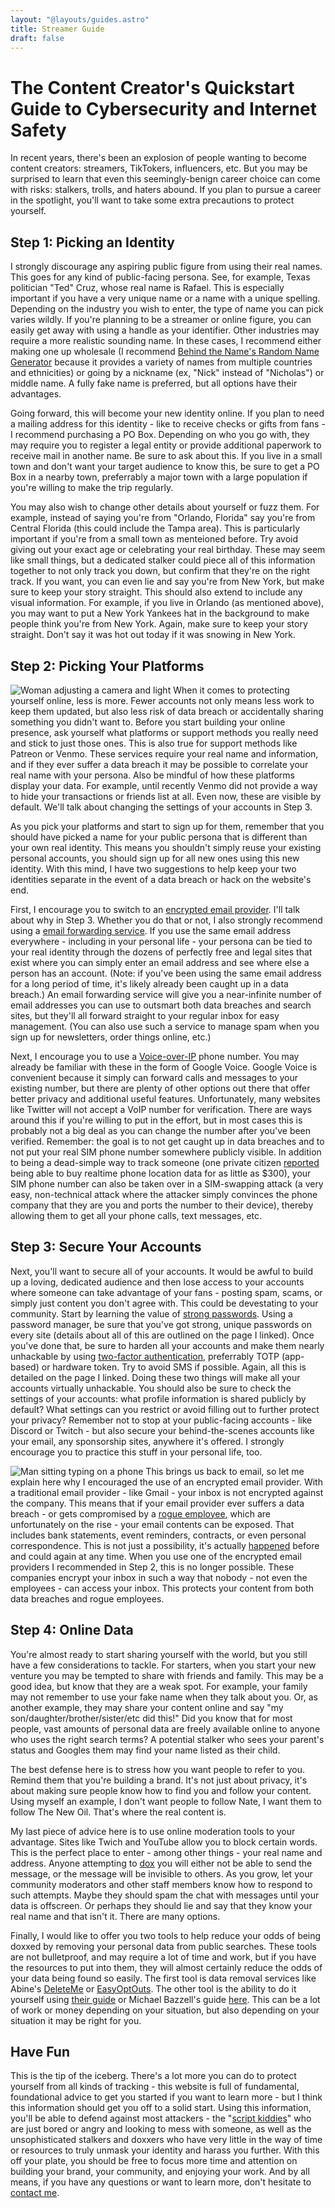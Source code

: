 ```yaml
---
layout: "@layouts/guides.astro"
title: Streamer Guide
draft: false
---
```


# The Content Creator's Quickstart Guide to Cybersecurity and Internet Safety

In recent years, there's been an explosion of people wanting to become content creators: streamers, TikTokers, influencers, etc. But you may be surprised to learn that even this seemingly-benign career choice can come with risks: stalkers, trolls, and haters abound. If you plan to pursue a career in the spotlight, you'll want to take some extra precautions to protect yourself.

## Step 1: Picking an Identity

I strongly discourage any aspiring public figure from using their real names. This goes for any kind of public-facing persona. See, for example, Texas politician "Ted" Cruz, whose real name is Rafael. This is especially important if you have a very unique name or a name with a unique spelling. Depending on the industry you wish to enter, the type of name you can pick varies wildly. If you're planning to be a streamer or online figure, you can easily get away with using a handle as your identifier. Other industries may require a more realistic sounding name. In these cases, I recommend either making one up wholesale (I recommend [Behind the Name's Random Name Generator](https://www.behindthename.com/random/) because it provides a variety of names from multiple countries and ethnicities) or going by a nickname (ex, "Nick" instead of "Nicholas") or middle name. A fully fake name is preferred, but all options have their advantages.

Going forward, this will become your new identity online. If you plan to need a mailing address for this identity - like to receive checks or gifts from fans - I recommend purchasing a PO Box. Depending on who you go with, they may require you to register a legal entity or provide additional paperwork to receive mail in another name. Be sure to ask about this. If you live in a small town and don't want your target audience to know this, be sure to get a PO Box in a nearby town, preferrably a major town with a large population if you're willing to make the trip regularly.

You may also wish to change other details about yourself or fuzz them. For example, instead of saying you're from "Orlando, Florida" say you're from Central Florida (this could include the Tampa area). This is particularly important if you're from a small town as menteioned before. Try avoid giving out your exact age or celebrating your real birthday. These may seem like small things, but a dedicated stalker could piece all of this information together to not only track you down, but confirm that they're on the right track. If you want, you can even lie and say you're from New York, but make sure to keep your story straight. This should also extend to include any visual information. For example, if you live in Orlando (as mentioned above), you may want to put a New York Yankees hat in the background to make people think you're from New York. Again, make sure to keep your story straight. Don't say it was hot out today if it was snowing in New York.

## Step 2: Picking Your Platforms

<img
  src="/images/graphics/influencer.jpg"
  alt="Woman adjusting a camera and light"
  class="float-right mx-6 w-80"
/>
When it comes to protecting yourself online, less is more. Fewer accounts not only means less work to keep them updated, but also less risk of data breach or accidentally sharing something you didn't want to. Before you start building your online presence, ask yourself what platforms or support methods you really need and stick to just those ones. This is also true for support methods like Patreon or Venmo. These services require your real name and information, and if they ever suffer a data breach it may be possible to correlate your real name with your persona. Also be mindful of how these platforms display your data. For example, until recently Venmo did not provide a way to hide your transactions or friends list at all. Even now, these are visible by default. We'll talk about changing the settings of your accounts in Step 3.

As you pick your platforms and start to sign up for them, remember that you should have picked a name for your public persona that is different than your own real identity. This means you shouldn't simply reuse your existing personal accounts, you should sign up for all new ones using this new identity. With this mind, I have two suggestions to help keep your two identities separate in the event of a data breach or hack on the website's end.

First, I encourage you to switch to an [encrypted email provider](/guides/moderately-important/email). I'll talk about why in Step 3. Whether you do that or not, I also strongly recommend using a [email forwarding service](/guides/moderately-important/email-masking). If you use the same email address everywhere - including in your personal life - your persona can be tied to your real identity through the dozens of perfectly free and legal sites that exist where you can simply enter an email address and see where else a person has an account. (Note: if you've been using the same email address for a long period of time, it's likely already been caught up in a data breach.) An email forwarding service will give you a near-infinite number of email addresses you can use to outsmart both data breaches and search sites, but they'll all forward straight to your regular inbox for easy management. (You can also use such a service to manage spam when you sign up for newsletters, order things online, etc.)

Next, I encourage you to use a [Voice-over-IP](/guides/less-important/voip) phone number. You may already be familiar with these in the form of Google Voice. Google Voice is convenient because it simply can forward calls and messages to your existing number, but there are plenty of other options out there that offer better privacy and additional useful features. Unfortunately, many websites like Twitter will not accept a VoIP number for verification. There are ways around this if you're willing to put in the effort, but in most cases this is probably not a big deal as you can change the number after you've been verified. Remember: the goal is to not get caught up in data breaches and to not put your real SIM phone number somewhere publicly visible. In addition to being a dead-simple way to track someone (one private citizen [reported](https://www.vice.com/en/article/nepxbz/i-gave-a-bounty-hunter-300-dollars-located-phone-microbilt-zumigo-tmobile) being able to buy realtime phone location data for as little as $300), your SIM phone number can also be taken over in a SIM-swapping attack (a very easy, non-technical attack where the attacker simply convinces the phone company that they are you and ports the number to their device), thereby allowing them to get all your phone calls, text messages, etc.

## Step 3: Secure Your Accounts

Next, you'll want to secure all of your accounts. It would be awful to build up a loving, dedicated audience and then lose access to your accounts where someone can take advantage of your fans - posting spam, scams, or simply just content you don't agree with. This could be devestating to your community. Start by learning the value of [strong passwords](/guides/most-important/passwords). Using a password manager, be sure that you've got strong, unique passwords on every site (details about all of this are outlined on the page I linked). Once you've done that, be sure to harden all your accounts and make them nearly unhackable by using [two-factor authentication](/guides/most-important/mfa), preferrably TOTP (app-based) or hardware token. Try to avoid SMS if possible. Again, all this is detailed on the page I linked. Doing these two things will make all your accounts virtually unhackable. You should also be sure to check the settings of your accounts: what profile information is shared publicly by default? What settings can you restrict or avoid filling out to further protect your privacy? Remember not to stop at your public-facing accounts - like Discord or Twitch - but also secure your behind-the-scenes accounts like your email, any sponsorship sites, anywhere it's offered. I strongly encourage you to practice this stuff in your personal life, too.

<img
  src="/images/graphics/influencer2.jpg"
  alt="Man sitting typing on a phone"
  class="float-left mx-6 w-80"
/>
This brings us back to email, so let me explain here why I encouraged the use of
an encrypted email provider. With a traditional email provider - like Gmail - your
inbox is not encrypted against the company. This means that if your email provider
ever suffers a data breach - or gets compromised by a [rogue employee](https://www.lawinsider.com/dictionary/rogue-employee),
which are unfortunately on the rise - your email contents can be exposed. That includes
bank statements, event reminders, contracts, or even personal correspondence. This
is not just a possibility, it's actually [happened](https://www.bitdefender.com/blog/hotforsecurity/former-yahoo-employee-admits-he-hacked-6000-users-accounts-stole-nude-photos-and-videos)
before and could again at any time. When you use one of the encrypted email providers
I recommended in Step 2, this is no longer possible. These companies encrypt your
inbox in such a way that nobody - not even the employees - can access your inbox.
This protects your content from both data breaches and rogue employees.

## Step 4: Online Data

You're almost ready to start sharing yourself with the world, but you still have a few considerations to tackle. For starters, when you start your new venture you may be tempted to share with friends and family. This may be a good idea, but know that they are a weak spot. For example, your family may not remember to use your fake name when they talk about you. Or, as another example, they may share your content online and say "my son/daughter/brother/sister/etc did this!" Did you know that for most people, vast amounts of personal data are freely available online to anyone who uses the right search terms? A potential stalker who sees your parent's status and Googles them may find your name listed as their child.

The best defense here is to stress how you want people to refer to you. Remind them that you're building a brand. It's not just about privacy, it's about making sure people know how to find you and follow your content. Using myself an example, I don't want people to follow Nate, I want them to follow The New Oil. That's where the real content is.

My last piece of advice here is to use online moderation tools to your advantage. Sites like Twich and YouTube allow you to block certain words. This is the perfect place to enter - among other things - your real name and address. Anyone attempting to [dox](https://www.avast.com/c-what-is-doxxing) you will either not be able to send the message, or the message will be invisible to others. As you grow, let your community moderators and other staff members know how to respond to such attempts. Maybe they should spam the chat with messages until your data is offscreen. Or perhaps they should lie and say that they know your real name and that isn't it. There are many options.

Finally, I would like to offer you two tools to help reduce your odds of being doxxed by removing your personal data from public searches. These tools are not bulletproof, and may require a lot of time and work, but if you have the resources to put into them, they will almost certainly reduce the odds of your data being found so easily. The first tool is data removal services like Abine's [DeleteMe](https://joindeleteme.com/) or [EasyOptOuts](https://easyoptouts.com/). The other tool is the ability to do it yourself using [their guide](https://joindeleteme.com/help/diy-free-opt-out-guide/) or Michael Bazzell's guide [here](https://inteltechniques.com/workbook.html). This can be a lot of work or money depending on your situation, but also depending on your situation it may be right for you.

## Have Fun

This is the tip of the iceberg. There's a lot more you can do to protect yourself from all kinds of tracking - this website is full of fundamental, foundational advice to get you started if you want to learn more - but I think this information should get you off to a solid start. Using this information, you'll be able to defend against most attackers - the "[script kiddies](https://www.techtarget.com/searchsecurity/definition/script-kiddy-or-script-kiddie)" who are just bored or angry and looking to mess with someone, as well as the unsophisticated stalkers and doxxers who have very little in the way of time or resources to truly unmask your identity and harass you further. With this off your plate, you should be free to focus more time and attention on building your brand, your community, and enjoying your work.
And by all means, if you have any questions or want to learn more, don't hesitate to [contact me](/links).
